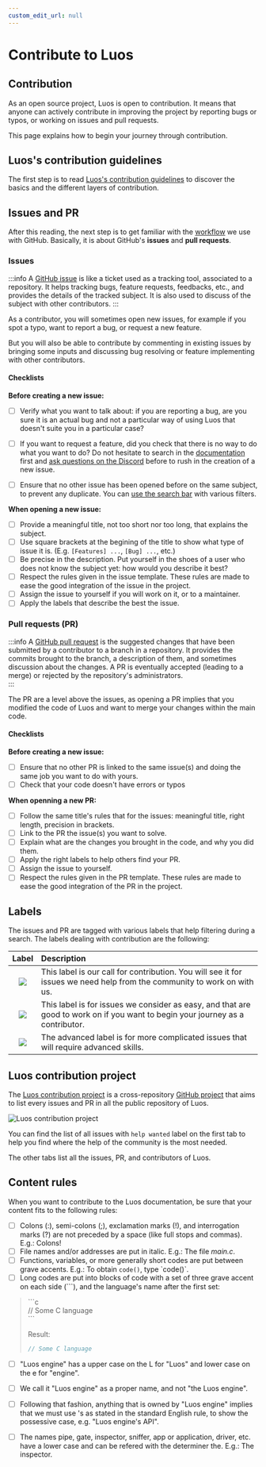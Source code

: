 ```yaml
---
custom_edit_url: null
---
```




# Contribute to Luos

## Contribution

As an open source project, Luos is open to contribution. It means that anyone can actively contribute in improving the project by reporting bugs or typos, or working on issues and pull requests.

This page explains how to begin your journey through contribution.

## Luos's contribution guidelines

The first step is to read [Luos's contribution guidelines](https://github.com/Luos-io/luos_engine/blob/main/CONTRIBUTING.md) to discover the basics and the different layers of contribution.


## Issues and PR

After this reading, the next step is to get familiar with the [workflow](https://docs.github.com/en/get-started/quickstart/github-flow) we use with GitHub. Basically, it is about GitHub's **issues** and **pull requests**.

### Issues

:::info
A <a href="https://docs.github.com/en/issues/tracking-your-work-with-issues/about-issues" target ="_blank">GitHub issue</a> is like a ticket used as a tracking tool, associated to a repository. It helps tracking bugs, feature requests, feedbacks, etc., and provides the details of the tracked subject. It is also used to discuss of the subject with other contributors.
:::

As a contributor, you will sometimes open new issues, for example if you spot a typo, want to report a bug, or request a new feature. 

But you will also be able to contribute by commenting in existing issues by bringing some inputs and discussing bug resolving or feature implementing with other contributors.

#### Checklists

**Before creating a new issue:**

- [ ] Verify what you want to talk about: if you are reporting a bug, are you sure it is an actual bug and not a particular way of using Luos that doesn't suite you in a particular case? 
- [ ] If you want to request a feature, did you check that there is no way to do what you want to do? Do not hesitate to search in the <a href="https://www.luos.io/docs/luos-technology" target ="_blank">documentation</a> first and <a href="https://discord.gg/luos" target ="_blank">ask questions on the Discord</a> before to rush in the creation of a new issue.
- [ ] Ensure that no other issue has been opened before on the same subject, to prevent any duplicate. You can [use the search bar](https://docs.github.com/en/search-github/searching-on-github/searching-issues-and-pull-requests) with various filters. 


**When opening a new issue:**

- [ ] Provide a meaningful title, not too short nor too long, that explains the subject.
- [ ] Use square brackets at the begining of the title to show what type of issue it is. (E.g. `[Features] ...`, `[Bug] ...`, etc.)
- [ ] Be precise in the description. Put yourself in the shoes of a user who does not know the subject yet: how would you describe it best?
- [ ] Respect the rules given in the issue template. These rules are made to ease the good integration of the issue in the project. 
- [ ] Assign the issue to yourself if you will work on it, or to a maintainer.
- [ ] Apply the labels that describe the best the issue.

### Pull requests (PR)

:::info
A <a href="https://docs.github.com/en/pull-requests/collaborating-with-pull-requests/proposing-changes-to-your-work-with-pull-requests/about-pull-requests" target ="_blank">GitHub pull request</a> is the suggested changes that have been submitted by a contributor to a branch in a repository. It provides the commits brought to the branch, a description of them, and sometimes discussion about the changes. A PR is eventually accepted (leading to a merge) or rejected by the repository's administrators.  
:::

The PR are a level above the issues, as opening a PR implies that you modified the code of Luos and want to merge your changes within the main code.

#### Checklists

**Before creating a new issue:**

- [ ] Ensure that no other PR is linked to the same issue(s) and doing the same job you want to do with yours.
- [ ] Check that your code doesn't have errors or typos

**When openning a new PR:**

- [ ] Follow the same title's rules that for the issues: meaningful title, right length, precision in brackets. 
- [ ] Link to the PR the issue(s) you want to solve.
- [ ] Explain what are the changes you brought in the code, and why you did them.
- [ ] Apply the right labels to help others find your PR.
- [ ] Assign the issue to yourself.
- [ ] Respect the rules given in the PR template. These rules are made to ease the good integration of the PR in the project. 

## Labels

The issues and PR are tagged with various labels that help filtering during a search. The labels dealing with contribution are the following:

| Label | Description |
|:---:|:---|
| <Image src="/img/label-help-wanted-light.png" darkSrc="/img/label-help-wanted-dark.png"  /> | This label is our call for contribution. You will see it for issues we need help from the community to work on with us. |
| <Image src="/img/label-good-first-issue-light.png" darkSrc="/img/label-good-first-issue-dark.png" /> | This label is for issues we consider as easy, and that are good to work on if you want to begin your journey as a contributor. |
| <Image src="/img/label-advanced-light.png" darkSrc="/img/label-advanced-dark.png" /> | The advanced label is for more complicated issues that will require advanced skills. |

## Luos contribution project

The <a href="https://github.com/orgs/Luos-io/projects/21" target ="_blank">Luos contribution project</a> is a cross-repository <a href="https://github.com/orgs/Luos-io/projects/21" target ="_blank">GitHub project</a> that aims to list every issues and PR in all the public repository of Luos. 

![Luos contribution project](/img/contribution-project.png)

You can find the list of all issues with `help wanted` label on the first tab to help you find where the help of the community is the most needed. 

The other tabs list all the issues, PR, and contributors of Luos. 


## Content rules

When you want to contribute to the Luos documentation, be sure that your content fits to the following rules:

- [ ] Colons (:), semi-colons (;), exclamation marks (!), and interrogation marks (?) are not preceded by a space (like full stops and commas). E.g.: Colons!
- [ ] File names and/or addresses are put in italic. E.g.: The file *main.c*.
- [ ] Functions, variables, or more generally short codes are put between grave accents. E.g.: To obtain `code()`, type \`code()\`.
- [ ] Long codes are put into blocks of code with a set of three grave accent on each side (\`\`\`), and the language's name after the first set:

<blockquote>

\`\`\`c<br />
// Some C language<br />
\`\`\`<br />

Result:

```c
// Some C language
```
</blockquote>

- [ ] "Luos engine" has a upper case on the L for "Luos" and lower case on the e for "engine".
- [ ] We call it "Luos engine" as a proper name, and not "the Luos engine".
- [ ] Following that fashion, anything that is owned by "Luos engine" implies that we must use 's as stated in the standard English rule, to show the possessive case, e.g. "Luos engine's API".
- [ ] The names pipe, gate, inspector, sniffer, app or application, driver, etc. have a lower case and can be refered with the determiner the. E.g.: The inspector.

